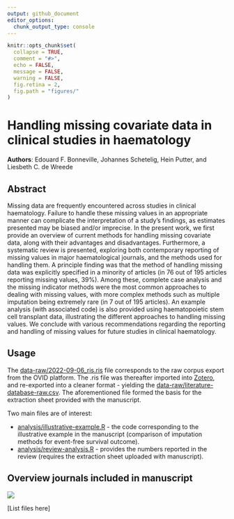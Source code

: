 ```yaml
---
output: github_document
editor_options: 
  chunk_output_type: console
---
```


<!-- README.md is generated from README.Rmd. Please edit that file -->

```r
knitr::opts_chunk$set(
  collapse = TRUE,
  comment = "#>",
  echo = FALSE,
  message = FALSE,
  warning = FALSE,
  fig.retina = 2,
  fig.path = "figures/"
)
```

# Handling missing covariate data in clinical studies in haematology

<!-- badges: start -->
<!-- badges: end -->

**Authors**: Edouard F. Bonneville, Johannes Schetelig, Hein Putter, and Liesbeth C. de Wreede

## Abstract

Missing data are frequently encountered across studies in clinical haematology. Failure to handle these missing values in an appropriate manner can complicate the interpretation of a study’s findings, as estimates presented may be biased and/or imprecise. In the present work, we first provide an overview of current methods for handling missing covariate data, along with their advantages and disadvantages. Furthermore, a systematic review is presented, exploring both contemporary reporting of missing values in major haematological journals, and the methods used for handling them. A principle finding was that the method of handling missing data was explicitly specified in a minority of articles (in 76 out of 195 articles reporting missing values, 39%). Among these, complete case analysis and the missing indicator methods were the most common approaches to dealing with missing values, with more complex methods such as multiple imputation being extremely rare (in 7 out of 195 articles). An example analysis (with associated code) is also provided using haematopoietic stem cell transplant data, illustrating the different approaches to handling missing values. We conclude with various recommendations regarding the reporting and handling of missing values for future studies in clinical haematology.

## Usage

The [data-raw/2022-09-06_ris.ris](./data-raw/2022-09-06_ris.ris) file corresponds to the raw corpus export from the OVID platform. The .ris file was thereafter imported into [Zotero](https://www.zotero.org/), and re-exported into a cleaner format - yielding the [data-raw/literature-database-raw.csv](./data-raw/literature-database-raw.csv). The aforementioned file formed the basis for the extraction sheet provided with the manuscript. 

Two main files are of interest:

- [analysis/illustrative-example.R](./analysis/illustrative-example.R) - the code corresponding to the illustrative example in the manuscript (comparison of imputation methods for event-free survival outcome).
- [analysis/review-analysis.R](./analysis/review-analysis.R) - provides the numbers reported in the review (requires the extraction sheet uploaded with manuscript).


## Overview journals included in manuscript

![](./figures/journals-overview.svg)

[List files here]
